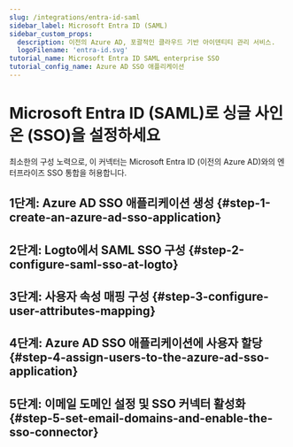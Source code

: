 ```yaml
---
slug: /integrations/entra-id-saml
sidebar_label: Microsoft Entra ID (SAML)
sidebar_custom_props:
  description: 이전의 Azure AD, 포괄적인 클라우드 기반 아이덴티티 관리 서비스.
  logoFilename: 'entra-id.svg'
tutorial_name: Microsoft Entra ID SAML enterprise SSO
tutorial_config_name: Azure AD SSO 애플리케이션
---
```




# Microsoft Entra ID (SAML)로 싱글 사인온 (SSO)을 설정하세요

최소한의 구성 노력으로, 이 커넥터는 Microsoft Entra ID (이전의 Azure AD)와의 엔터프라이즈 SSO 통합을 허용합니다.

<GuideTip />

## 1단계: Azure AD SSO 애플리케이션 생성 \{#step-1-create-an-azure-ad-sso-application}

<Step1 />

## 2단계: Logto에서 SAML SSO 구성 \{#step-2-configure-saml-sso-at-logto}

<Step2 />

## 3단계: 사용자 속성 매핑 구성 \{#step-3-configure-user-attributes-mapping}

<Step3 />

## 4단계: Azure AD SSO 애플리케이션에 사용자 할당 \{#step-4-assign-users-to-the-azure-ad-sso-application}

<Step4 />

## 5단계: 이메일 도메인 설정 및 SSO 커넥터 활성화 \{#step-5-set-email-domains-and-enable-the-sso-connector}

<Step5 />

